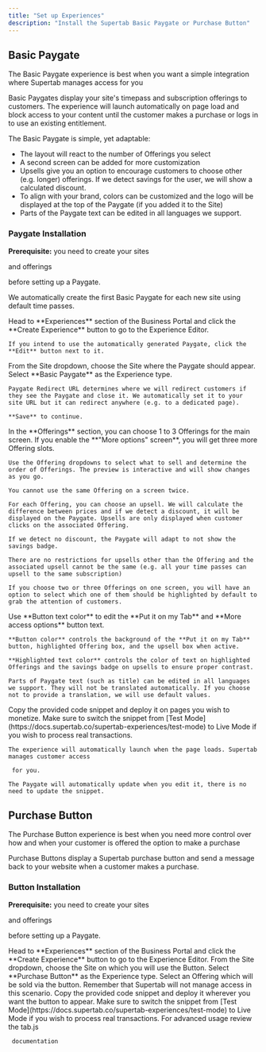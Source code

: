 ```yaml
---
title: "Set up Experiences"
description: "Install the Supertab Basic Paygate or Purchase Button"
---
```


## Basic Paygate

<Tip>
  The Basic Paygate experience is best when you want a simple integration where Supertab manages access for you
</Tip>

Basic Paygates display your site's timepass and subscription offerings to customers. The experience will launch automatically on page load and block access to your content until the customer makes a purchase or logs in to use an existing entitlement.

The Basic Paygate is simple, yet adaptable:

- The layout will react to the number of Offerings you select
- A second screen can be added for more customization
- Upsells give you an option to encourage customers to choose other (e.g. longer) offerings. If we detect savings for the user, we will show a calculated discount.
- To align with your brand, colors can be customized and the logo will be displayed at the top of the Paygate (if you added it to the Site)
- Parts of the Paygate text can be edited in all languages we support.

### **Paygate Installation**

**Prerequisite:** you need to create your sites

 and offerings

 before setting up a Paygate.

We automatically create the first Basic Paygate for each new site using default time passes.

<Steps>
  <Step title="Create Experience">
    Head to **Experiences** section of the Business Portal and click the **Create Experience** button to go to the Experience Editor.

    If you intend to use the automatically generated Paygate, click the **Edit** button next to it.
  </Step>
  <Step title="Paygate Setup">
    From the Site dropdown, choose the Site where the Paygate should appear. Select **Basic Paygate** as the Experience type. 

    Paygate Redirect URL determines where we will redirect customers if they see the Paygate and close it. We automatically set it to your site URL but it can redirect anywhere (e.g. to a dedicated page).

    **Save** to continue.
  </Step>
  <Step title="Choose Offerings">
    In the **Offerings** section, you can choose 1 to 3 Offerings for the main screen. If you enable the **"More options" screen**, you will get three more Offering slots. 

    Use the Offering dropdowns to select what to sell and determine the order of Offerings. The preview is interactive and will show changes as you go. 

    You cannot use the same Offering on a screen twice. 

    For each Offering, you can choose an upsell. We will calculate the difference between prices and if we detect a discount, it will be displayed on the Paygate. Upsells are only displayed when customer clicks on the associated Offering. 

    If we detect no discount, the Paygate will adapt to not show the savings badge.

    There are no restrictions for upsells other than the Offering and the associated upsell cannot be the same (e.g. all your time passes can upsell to the same subscription)

    If you choose two or three Offerings on one screen, you will have an option to select which one of them should be highlighted by default to grab the attention of customers.
  </Step>
  <Step title="Customize colors and text">
    Use **Button text color** to edit the **Put it on my Tab** and **More access options** button text.

    **Button color** controls the background of the **Put it on my Tab** button, highlighted Offering box, and the upsell box when active.

    **Highlighted text color** controls the color of text on highlighted Offerings and the savings badge on upsells to ensure proper contrast.

    Parts of Paygate text (such as title) can be edited in all languages we support. They will not be translated automatically. If you choose not to provide a translation, we will use default values. 
  </Step>
  <Step title="Install the code snippet">
    Copy the provided code snippet and deploy it on pages you wish to monetize. Make sure to switch the snippet from [Test Mode](https://docs.supertab.co/supertab-experiences/test-mode) to Live Mode if you wish to process real transactions. 

    The experience will automatically launch when the page loads. Supertab manages customer access

     for you.

    The Paygate will automatically update when you edit it, there is no need to update the snippet. 
  </Step>
</Steps>

## Purchase Button

<Tip>
  The Purchase Button experience is best when you need more control over how and when your customer is offered the option
  to make a purchase
</Tip>

Purchase Buttons display a Supertab purchase button and send a message back to your website when a customer makes a purchase.

### Button Installation

**Prerequisite:** you need to create your sites

 and offerings

 before setting up a Paygate.

<Steps>
  <Step title="Create an Experience">
    Head to **Experiences** section of the Business Portal and click the **Create Experience** button to go to the Experience Editor.
  </Step>
  <Step title="Button setup">
    From the Site dropdown, choose the Site on which you will use the Button. Select **Purchase Button** as the Experience type. 
  </Step>
  <Step title="Select an Offering">
    Select an Offering which will be sold via the button. Remember that Supertab will not manage access in this scenario. 
  </Step>
  <Step title="Install the code snippet">
    Copy the provided code snippet and deploy it wherever you want the button to appear. Make sure to switch the snippet from [Test Mode](https://docs.supertab.co/supertab-experiences/test-mode) to Live Mode if you wish to process real transactions. 
  </Step>
  <Step title="(optional) Review tab.js documentation">
    For advanced usage review the tab.js

     documentation
  </Step>
</Steps>